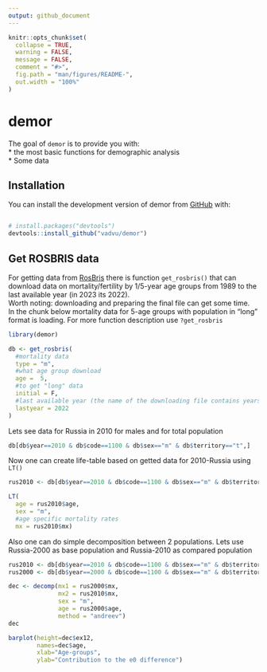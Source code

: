 ```yaml
---
output: github_document
---
```


<!-- README.md is generated from README.Rmd. Please edit that file -->

```r
knitr::opts_chunk$set(
  collapse = TRUE,
  warning = FALSE, 
  message = FALSE,
  comment = "#>",
  fig.path = "man/figures/README-",
  out.width = "100%"
)
```

# demor

<!-- badges: start -->
<!-- badges: end -->

The goal of `demor` is to provide you with:    
* the most basic functions for demographic analysis    
* Some data

## Installation

You can install the development version of demor from [GitHub](https://github.com/) with:

``` r

# install.packages("devtools")
devtools::install_github("vadvu/demor")

```

## Get ROSBRIS data

For getting data from [RosBris](http://demogr.nes.ru/index.php/ru/demogr_indicat/data) there is function `get_rosbris()` that can download 
data on mortality/fertility by 1/5-year age groups from 1989 to the last available year (in 2023 its 2022).    
Worth noting: downloading and preparing the final file can get some time.    
In the chunk below mortality data for 5-age groups with population in "long" format is loading. For more function description use `?get_rosbris` 

```r
library(demor)

db <- get_rosbris(
  #mortality data
  type = "m",
  #what age group download
  age =  5,
  #to get "long" data
  initial = F,
  #last available year (the name of the downloading file contains years, so for the downloading the last year is required)
  lastyear = 2022
)
```

Lets see data for Russia in 2010 for males and for total population

```r
db[db$year==2010 & db$code==1100 & db$sex=="m" & db$territory=="t",]
```

Now one can create life-table based on getted data for 2010-Russia using `LT()`

```r
rus2010 <- db[db$year==2010 & db$code==1100 & db$sex=="m" & db$territory=="t",]

LT(
  age = rus2010$age, 
  sex = "m", 
  #age specific mortality rates
  mx = rus2010$mx)
```

Also one can do simple decomposition between 2 populations. Lets use Russia-2000 as base population and Russia-2010 as compared population

```r
rus2010 <- db[db$year==2010 & db$code==1100 & db$sex=="m" & db$territory=="t",]
rus2000 <- db[db$year==2000 & db$code==1100 & db$sex=="m" & db$territory=="t",]

dec <- decomp(mx1 = rus2000$mx, 
              mx2 = rus2010$mx, 
              sex = "m", 
              age = rus2000$age, 
              method = "andreev")
dec
```


```r
barplot(height=dec$ex12, 
        names=dec$age,
        xlab="Age-groups", 
        ylab="Сontribution to the e0 difference")
```






